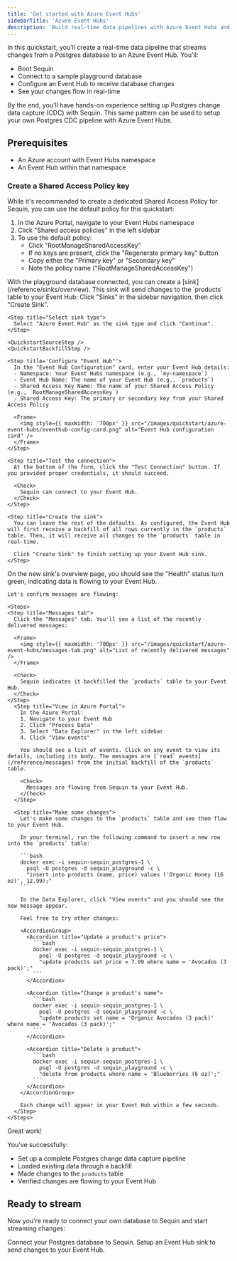 ```yaml
---
title: 'Get started with Azure Event Hubs'
sidebarTitle: 'Azure Event Hubs'
description: 'Build real-time data pipelines with Azure Event Hubs and Postgres change data capture (CDC). Follow our step-by-step tutorial to stream database changes to Event Hubs in minutes.'
---
```



In this quickstart, you'll create a real-time data pipeline that streams changes from a Postgres database to an Azure Event Hub. You'll:

- Boot Sequin
- Connect to a sample playground database
- Configure an Event Hub to receive database changes
- See your changes flow in real-time

By the end, you'll have hands-on experience setting up Postgres change data capture (CDC) with Sequin. This same pattern can be used to setup your own Postgres CDC pipeline with Azure Event Hubs.

## Prerequisites

- An Azure account with Event Hubs namespace
- An Event Hub within that namespace

### Create a Shared Access Policy key

While it's recommended to create a dedicated Shared Access Policy for Sequin, you can use the default policy for this quickstart:

1. In the Azure Portal, navigate to your Event Hubs namespace
2. Click "Shared access policies" in the left sidebar
3. To use the default policy:
   - Click "RootManageSharedAccessKey"
   - If no keys are present, click the "Regenerate primary key" button
   - Copy either the "Primary key" or "Secondary key"
   - Note the policy name ("RootManageSharedAccessKey")

<Steps titleSize="h2">
 <QuickstartInitialSteps />
 <Step title="Create an Event Hub Sink" icon="microsoft">
  With the playground database connected, you can create a [sink](/reference/sinks/overview). This sink will send changes to the `products` table to your Event Hub:

  <Steps>
    <Step title="Navigate to Sinks">
      Click "Sinks" in the sidebar navigation, then click "Create Sink".
    </Step>

    <Step title="Select sink type">
      Select "Azure Event Hub" as the sink type and click "Continue".
    </Step>

    <QuickstartSourceStep />
    <QuickstartBackfillStep />

    <Step title='Configure "Event Hub"'>
      In the "Event Hub Configuration" card, enter your Event Hub details:
      - Namespace: Your Event Hubs namespace (e.g., `my-namespace`)
      - Event Hub Name: The name of your Event Hub (e.g., `products`)
      - Shared Access Key Name: The name of your Shared Access Policy (e.g., `RootManageSharedAccessKey`)
      - Shared Access Key: The primary or secondary key from your Shared Access Policy

      <Frame>
        <img style={{ maxWidth: '700px' }} src="/images/quickstart/azure-event-hubs/eventhub-config-card.png" alt="Event Hub configuration card" />
      </Frame>
    </Step>

    <Step title="Test the connection">
      At the bottom of the form, click the "Test Connection" button. If you provided proper credentials, it should succeed.

      <Check>
        Sequin can connect to your Event Hub.
      </Check>
    </Step>

    <Step title="Create the sink">
      You can leave the rest of the defaults. As configured, the Event Hub will first receive a backfill of all rows currently in the `products` table. Then, it will receive all changes to the `products` table in real-time.

      Click "Create Sink" to finish setting up your Event Hub sink.
    </Step>
  </Steps>
 </Step>

  <Step title="See changes flow to your Event Hub" icon="waveform-lines">
    On the new sink's overview page, you should see the "Health" status turn green, indicating data is flowing to your Event Hub.

    Let's confirm messages are flowing:

    <Steps>
    <Step title="Messages tab">
      Click the "Messages" tab. You'll see a list of the recently delivered messages:

      <Frame>
        <img style={{ maxWidth: '700px' }} src="/images/quickstart/azure-event-hubs/messages-tab.png" alt="List of recently delivered messages" />
      </Frame>

      <Check>
        Sequin indicates it backfilled the `products` table to your Event Hub.
      </Check>
    </Step>
      <Step title="View in Azure Portal">
        In the Azure Portal:
        1. Navigate to your Event Hub
        2. Click "Process Data"
        3. Select "Data Explorer" in the left sidebar
        4. Click "View events"

        You should see a list of events. Click on any event to view its details, including its body. The messages are [`read` events](/reference/messages) from the initial backfill of the `products` table.

        <Check>
          Messages are flowing from Sequin to your Event Hub.
        </Check>
      </Step>

      <Step title="Make some changes">
        Let's make some changes to the `products` table and see them flow to your Event Hub.

        In your terminal, run the following command to insert a new row into the `products` table:

        ```bash
        docker exec -i sequin-sequin_postgres-1 \
          psql -U postgres -d sequin_playground -c \
          "insert into products (name, price) values ('Organic Honey (16 oz)', 12.99);"
        ```

        In the Data Explorer, click "View events" and you should see the new message appear.

        Feel free to try other changes:

        <AccordionGroup>
          <Accordion title="Update a product's price">
            ```bash
            docker exec -i sequin-sequin_postgres-1 \
              psql -U postgres -d sequin_playground -c \
              "update products set price = 7.99 where name = 'Avocados (3 pack)';"
            ```
          </Accordion>

          <Accordion title="Change a product's name">
            ```bash
            docker exec -i sequin-sequin_postgres-1 \
              psql -U postgres -d sequin_playground -c \
              "update products set name = 'Organic Avocados (3 pack)' where name = 'Avocados (3 pack)';"
            ```
          </Accordion>

          <Accordion title="Delete a product">
            ```bash
            docker exec -i sequin-sequin_postgres-1 \
              psql -U postgres -d sequin_playground -c \
              "delete from products where name = 'Blueberries (6 oz)';"
            ```
          </Accordion>
        </AccordionGroup>

        Each change will appear in your Event Hub within a few seconds.
      </Step>
    </Steps>
  </Step>
</Steps>

<Check>
  Great work!
</Check>

You've successfully:

- Set up a complete Postgres change data capture pipeline
- Loaded existing data through a backfill
- Made changes to the `products` table
- Verified changes are flowing to your Event Hub

## Ready to stream

Now you're ready to connect your own database to Sequin and start streaming changes:

<CardGroup cols={2}>
  <Card title="Guide: Connect Postgres" icon="elephant" href="/connect-postgres">
    Connect your Postgres database to Sequin.
  </Card>
  <Card title="Guide: Setting up an Event Hub sink" icon="microsoft" href="/how-to/stream-postgres-to-azure-event-hubs">
    Setup an Event Hub sink to send changes to your Event Hub.
  </Card>
</CardGroup>
